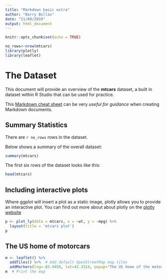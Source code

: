 ```yaml
---
title: "Markdown basic extra"
author: "Barry Bullas"
date: "21/08/2019"
output: html_document
---
```


```r
knitr::opts_chunk$set(echo = TRUE)

no_rows<-nrow(mtcars)
library(plotly)
library(leaflet)
```

# The Dataset

This document will provide an overview of the **mtcars** dataset, a built in dataset within R Studio that can be used for practice.

This [Markdown cheat sheet](https://www.rstudio.com/wp-content/uploads/2015/02/rmarkdown-cheatsheet.pdf) can be very *useful for guidance* when creating Markdown documents. 

## Summary Statistics

There are `r no_rows` rows in the dataset.

Below shows a summary of the overall dataset:

```r
summary(mtcars)
```

The first six rows of the dataset looks like this:

```r
head(mtcars)
```

## Including interactive plots
Where ggplot will insert a plot as a static image, plotly allows you to provide an interactive plot.  You can find out more about about plotly on the [plotly website](https://plot.ly/r/line-and-scatter/#new-to-plotly)

```r
p <- plot_ly(data = mtcars, x = ~wt, y = ~mpg) %>%
  layout(title = 'mtcars plot')
p
```

## The US home of motorcars

```r
m <- leaflet() %>%
  addTiles() %>%  # Add default OpenStreetMap map tiles
  addMarkers(lng=-83.0458, lat=42.3314, popup="The US home of the motorcar")
m  # Print the map
```

